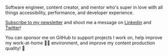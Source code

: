 
<SEO />

<Hero />

<Layout thin>

Software engineer, content creator, and mentor who's super in love with all
things accessibility, performance, and developer experience.

[Subscribe to my newsletter] and shoot me a message on [Linkedin] and [Twitter]!

You can sponsor me on GitHub to support projects I work on, help improve my
work-at-home 👨‍💻 environment, and improve my content production quality! 🚀

[email]: mailto:nabil.tharwat@outlook.com
[Subscribe to my newsletter]: /newsletter
[about]: /about
[linkedin]: https://www.linkedin.com/in/i-am-nabil/
[youtube]: https://www.youtube.com/@NabilTharwat_
[the weekly noob]: https://theweeklynoob.netlify.app
[podcast]: https://theweeklynoob.netlify.app
[twitter]: https://twitter.com/kl13nt
[linkedin]: https://www.linkedin.com/in/i-am-nabil
[github]: https://github.com/KL13NT
[channel]: https://www.youtube.com/c/NabilTharwat_
[Discord community]: https://discord.gg/xrGAnTg
[Connect]: /connect

</Layout>
